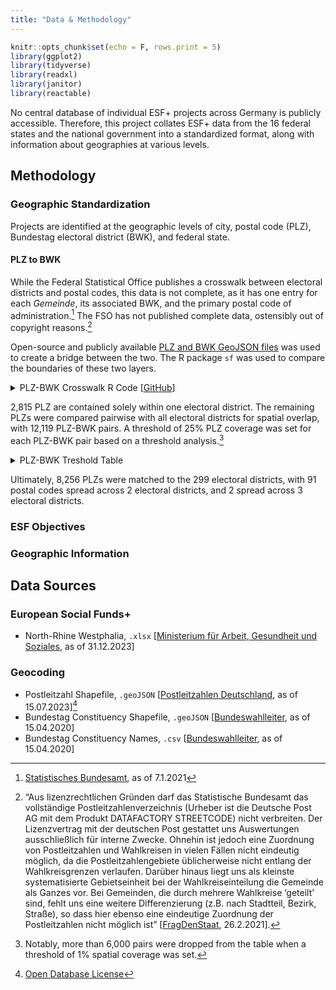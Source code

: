 ```yaml
---
title: "Data & Methodology"
---
```


```r
knitr::opts_chunk$set(echo = F, rows.print = 5)
library(ggplot2)
library(tidyverse)
library(readxl)
library(janitor)
library(reactable)
```

No central database of individual ESF+ projects across Germany is publicly accessible. Therefore, this project collates ESF+ data from the 16 federal states and the national government into a standardized format, along with information about geographies at various levels.

## Methodology

### Geographic Standardization

Projects are identified at the geographic levels of city, postal code (PLZ), Bundestag electoral district (BWK), and federal state. 

#### PLZ to BWK

While the Federal Statistical Office publishes a crosswalk between electoral districts and postal codes, this data is not complete, as it has one entry for each *Gemeinde*, its associated BWK, and the primary postal code of administration.^[[Statistisches Bundesamt](https://www.destatis.de/DE/Themen/Laender-Regionen/Regionales/Gemeindeverzeichnis/Administrativ/Archiv/GVAuszugQ/BTW20214Q2020.html), as of 7.1.2021] The FSO has not published complete data, ostensibly out of copyright reasons.^["Aus lizenzrechtlichen Gründen darf das Statistische Bundesamt das vollständige Postleitzahlenverzeichnis (Urheber ist die Deutsche Post AG mit dem Produkt DATAFACTORY STREETCODE) nicht verbreiten. Der Lizenzvertrag mit der deutschen Post gestattet uns Auswertungen ausschließlich für interne Zwecke. Ohnehin ist jedoch eine Zuordnung von Postleitzahlen und Wahlkreisen in vielen Fällen nicht eindeutig möglich, da die Postleitzahlengebiete üblicherweise nicht entlang der Wahlkreisgrenzen verlaufen. Darüber hinaus liegt uns als kleinste systematisierte Gebietseinheit bei der Wahlkreiseinteilung die Gemeinde als Ganzes vor. Bei Gemeinden, die durch mehrere Wahlkreise 'geteilt' sind, fehlt uns eine weitere Differenzierung (z.B. nach Stadtteil, Bezirk, Straße), so dass hier ebenso eine eindeutige Zuordnung der Postleitzahlen nicht möglich ist" [[FragDenStaat](https://fragdenstaat.de/anfrage/veroffentlichung-einer-vollstandigen-liste-von-postleitzahlen-und-den-zugehorigen-wahlkreisen/), 26.2.2021].] 

Open-source and publicly available [PLZ and BWK GeoJSON files](#geocoding) was used to create a bridge between the two. The R package `sf` was used to compare the boundaries of these two layers.

<details>
  <summary>PLZ-BWK Crosswalk R Code [[GitHub](https://github.com/andyzwang/bundestag_esf/blob/main/coding/geomatching.R)]</summary>
  ```r
  library(sf)
  library(dplyr)
  library(purrr)
  library(stringr)
  library(janitor)
  
  ## DATA IMPORT
  # Load PLZ shapefiles
  plz <- st_read("raw_data/shape_files/plz5.geojson") %>%
    clean_names() %>%
    select(plz, note, everything()) %>%
    rename(
      plz_name = note,
      plz_einwohner = einwohner,
      plz_qkm = qkm
    ) %>%
    mutate(
      plz_name = str_replace(plz_name, paste(plz, " ", sep = ""), ""),
      plz_name = str_replace(plz_name, "  ", " ")
    ) %>%
    filter(
      plz_einwohner > 10
    )
  
  # Load wahlkreis names
  wk_namen <- read.csv("raw_data/wahlkreisnamen.csv", skip = 7) %>%
    select(-LAND_NR, -LAND_ABK)
  
  # Load BWK data
  bwk <- st_read("raw_data/shape_files/wkr.json") %>%
    select(WKR_NR, LAND_NR) %>%
    inner_join(wk_namen, by = c("WKR_NR")) %>%
    clean_names() %>%
    select(wkr_nr, wkr_name, land_nr, land_name)
  
  ## FULLY CONTAINED DISTRICTS
  # Identify all PLZs that are fully enclosed within BWKs (obs: 2815)
  
  full_contains <- st_join(bwk, plz, join = st_contains_properly) %>%
    mutate(wk_pct = 1) %>%
    st_drop_geometry()
  
  # filter out the list of remaining PLZs
  plz <- plz %>%
    filter(!plz %in% full_contains$plz)
  
  ## PARTIALLY CONTAINED DISTRICTS
  # Identify PLZs that partially overlap multiple BWKs
  
  partial_matches <- st_join(plz, bwk, join = st_overlaps)
  
  # Manually coding out Augsburg 253 exceptions
  augsburg_plz <- c("82297", "86154", "86156", "86316", "86356", "86368", 
                    "86391", "86399", "86405", "86415", "86420", "86424", 
                    "86438", "86441", "86444", "86465", "86485", "86494", 
                    "86495", "86504", "86507", "86508", "86510", "86511", 
                    "86551", "86559", "86568", "86577", "86672", "86678", 
                    "86679", "86695", "86707", "86830", "86836", "86850", 
                    "86853", "86856", "86863", "86868", "86872", "86877")
  augsburg_oddity <- partial_matches %>%
    filter(wkr_nr == 253 & plz %in% augsburg_plz) %>%
    select(plz, plz_name, wkr_nr, wkr_name, land_nr, land_name, 
           plz_einwohner, plz_qkm, geometry) %>%
    mutate(
      wk_pct = NA
    ) %>%
    st_drop_geometry()
  
  # arrange by number for easier tracking
  partial_matches <- partial_matches %>%
    arrange(plz) %>%
    filter(!wkr_nr == 253)
  
  # setting a function to find shared area for each row
  calculate_intersection_area <- function(plz_code, wahlkreis_nummer) {
    plz_geom <- plz %>%
      filter(plz == plz_code) %>%
      st_geometry()
    bwk_geom <- bwk %>%
      filter(wkr_nr == wahlkreis_nummer) %>%
      st_geometry()
    intersection_geom <- st_intersection(plz_geom, bwk_geom)
    if (!is.null(intersection_geom)) {
      cat(paste(plz_code, ".", sep = ""))
      return(st_area(intersection_geom))
    } else {
      return(0)
    }
  }
  
  # time for some base r baby! calculating the areas of the intersections purrr
  partial_matches$intersection_area <- pmap_dbl(
    list(partial_matches$plz, partial_matches$wkr_nr), 
    calculate_intersection_area
    )
  
  partial_matches <- partial_matches %>%
    # finding the area of the PLZ itself
    mutate(
      plz_area = as.numeric(str_replace(st_area(geometry), " \\[m\\^2\\]", "")),
      wk_pct = intersection_area / plz_area
    ) %>%
    st_drop_geometry()
  
  # apply tolerance
  partial_matches <- partial_matches %>%
    filter(wk_pct > .25) %>%
    clean_names() %>%
    select(plz, plz_name, wkr_nr, wkr_name, land_nr, 
           land_name, plz_einwohner, plz_qkm, wk_pct)
  
  # 94 PLZ have multiple WK associated with them
  repeat_num <- partial_matches[c("plz", "wkr_nr")] %>%
    group_by(plz) %>%
    summarize(count = n()) %>%
    ungroup() %>%
    group_by(count) %>%
    summarise(n())
  
  # time for the big bad boy
  final_df <- rbind(rbind(full_contains, partial_matches), augsburg_oddity) %>%
    filter(!is.na(plz)) %>%
    arrange(plz) %>%
    select(plz, plz_name, wkr_nr, wkr_name, land_nr, land_name, 
           plz_einwohner, plz_qkm, wk_pct)
  
  # reset row names
  row.names(final_df) <- NULL
  
  # tada!!
  library(openxlsx)
  write.xlsx(final_df, "output_data/plz_wkr_bridge.xlsx")
  write.csv(final_df, "output_data/plz_wkr_bridge.csv", fileEncoding = "UTF-8")
  saveRDS(final_df, file = "output_data/plz_wkr_bridge.rds")
  ```
</details>

2,815 PLZ are contained solely within one electoral district. The remaining PLZs were compared pairwise with all electoral districts for spatial overlap, with 12,119 PLZ-BWK pairs. A threshold of 25% PLZ coverage was set for each PLZ-BWK pair based on a threshold analysis.^[Notably, more than 6,000 pairs were dropped from the table when a threshold of 1% spatial coverage was set.] 

<details>
  <summary> PLZ-BWK Treshold Table </summary>
```r
sig_table <- readRDS("output_data/sig_table.rds")
reactable(sig_table,
  defaultColDef = colDef(
    align = "center",
    headerStyle = list(background = "#f7f7f8")
  ),
  columns = list(
    tolerance = colDef(format = colFormat(percent = TRUE, digits = 0), name = "Tolerance"),
    nrows = colDef(name = "PLZ-BWK Pairs", format = colFormat(separators = TRUE))
  ), 
  bordered = TRUE,
  highlight = TRUE
)
```

</details>

Ultimately, 8,256 PLZs were matched to the 299 electoral districts, with 91 postal codes spread across 2 electoral districts, and 2 spread across 3 electoral districts. 

### ESF Objectives

### Geographic Information

## Data Sources

### European Social Funds+

* North-Rhine Westphalia, `.xlsx` [[Ministerium für Arbeit, Gesundheit und Soziales](https://www.mags.nrw/system/files/media/document/file/esf_2021-2027_liste_der_vorhaben.xlsx), as of 31.12.2023] 

### Geocoding

* Postleitzahl Shapefile, `.geoJSON` [[Postleitzahlen Deutschland](https://downloads.suche-postleitzahl.org/v2/public/plz-5stellig.geojson), as of 15.07.2023]^[[Open Database License](https://www.openstreetmap.org/copyright)]
* Bundestag Constituency Shapefile, `.geoJSON` [[Bundeswahlleiter](https://www.bundeswahlleiterin.de/en/dam/jcr/f0ce06a7-188c-4ef3-b49b-5a66719d2b46/btw21_geometrie_wahlkreise_vg250_shp.zip), as of 15.04.2020]
* Bundestag Constituency Names, `.csv` [[Bundeswahlleiter](https://www.bundeswahlleiterin.de/dam/jcr/b46e4c9d-290c-4b96-a64b-0edee1c780a5/btw21_wahlkreisnamen_utf8.csv), as of 15.04.2020]

